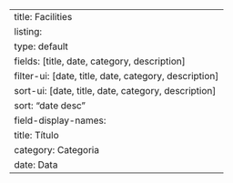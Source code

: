 ---
title: Facilities
listing:
    type: default
    fields: [title, date, category, description]    
    filter-ui: [date, title, date, category, description]
    sort-ui: [date, title, date, category, description]
    sort: "date desc"
    field-display-names:
        title: Título
        category: Categoria
        date: Data
---
